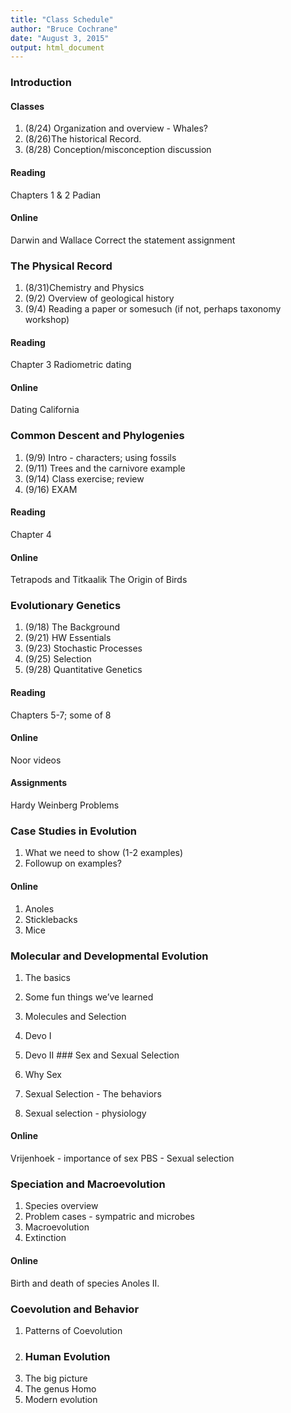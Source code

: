 ```yaml
---
title: "Class Schedule"
author: "Bruce Cochrane"
date: "August 3, 2015"
output: html_document
---
```


###  Introduction

#### Classes

1. (8/24) Organization and overview - Whales?
2.  (8/26)The historical Record.  
3.  (8/28)  Conception/misconception discussion

#### Reading

Chapters 1 & 2
Padian

#### Online

Darwin and Wallace
Correct the statement assignment

### The Physical Record

1.  (8/31)Chemistry and Physics
2.  (9/2) Overview of geological history
3.  (9/4) Reading a paper or somesuch (if not, perhaps taxonomy workshop)

#### Reading

Chapter 3
Radiometric dating

#### Online

Dating California

### Common Descent and Phylogenies

1.  (9/9) Intro - characters; using fossils
2.  (9/11) Trees and the carnivore example
3.  (9/14)  Class exercise; review
4.  (9/16)  EXAM

#### Reading

Chapter 4 

#### Online

Tetrapods and Titkaalik
The Origin of Birds

### Evolutionary Genetics

1. (9/18) The Background
2.  (9/21)  HW Essentials
3.  (9/23)  Stochastic Processes
4.  (9/25)  Selection
5.  (9/28)  Quantitative Genetics


#### Reading 

Chapters 5-7; some of 8

#### Online

Noor videos

#### Assignments

Hardy Weinberg Problems

### Case Studies in Evolution

1.  What we need to show (1-2 examples)
2.  Followup on examples?

#### Online

1.  Anoles
2.  Sticklebacks
3.  Mice

### Molecular and Developmental Evolution

1.  The basics
2.  Some fun things we've learned
3.  Molecules and Selection
4.  Devo I
5.  Devo II
### Sex and Sexual Selection

1.  Why Sex
2.  Sexual Selection - The behaviors
3.  Sexual selection - physiology

#### Online

Vrijenhoek - importance of sex
PBS - Sexual selection

### Speciation and Macroevolution

1.  Species overview
2.  Problem cases - sympatric and microbes
3.  Macroevolution
4.  Extinction

#### Online

Birth and death of species
Anoles II.

### Coevolution and Behavior

1.  Patterns of Coevolution
2.  
### Human Evolution

1.  The big picture
2.  The genus Homo
3.  Modern evolution





